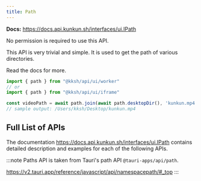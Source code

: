 ```yaml
---
title: Path
---
```


**Docs:** https://docs.api.kunkun.sh/interfaces/ui.IPath

No permission is required to use this API.

This API is very trivial and simple. It is used to get the path of various directories.

Read the docs for more.

```ts
import { path } from "@kksh/api/ui/worker"
// or
import { path } from "@kksh/api/ui/iframe"

const videoPath = await path.join(await path.desktopDir(), 'kunkun.mp4')
// sample output: /Users/kksh/Desktop/kunkun.mp4
```

## Full List of APIs


The documentation https://docs.api.kunkun.sh/interfaces/ui.IPath contains detailed description and examples for each of the following APIs.

<PathApiList />


:::note
Paths API is taken from Tauri's path API `@tauri-apps/api/path`.

https://v2.tauri.app/reference/javascript/api/namespacepath/#_top
:::

